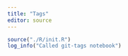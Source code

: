 ```yaml
---
title: "Tags"
editor: source
---
```



```r
source("./R/init.R")
log_info("Called git-tags notebook")
```

## 



